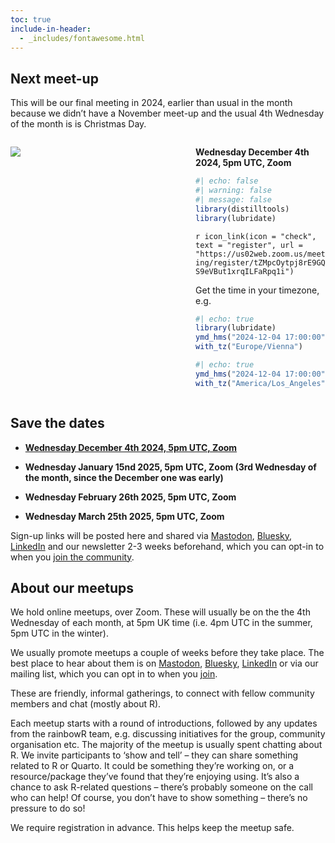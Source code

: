 ```yaml
---
toc: true
include-in-header: 
  - _includes/fontawesome.html
---
```


## Next meet-up

:::{.callout-note}
This will be our final meeting in 2024, earlier than usual in the month because we didn't have a November meet-up and the usual 4th Wednesday of the month is is Christmas Day.
:::

:::: {.columns}
::: {.column width="45%"}
![](images/rainbowR-latest-meetup.svg)
:::

::: {.column width="10%"}
:::

::: {.column width="45%"}
**Wednesday December 4th 2024, 5pm UTC, Zoom**

```r
#| echo: false
#| warning: false
#| message: false
library(distilltools)
library(lubridate)
```

`r icon_link(icon = "check",
text = "register",
url = "https://us02web.zoom.us/meeting/register/tZMpcOytpj8rE9GQS9eVBut1xrqILFaRpq1i")`

Get the time in your timezone, e.g.

```r
#| echo: true
library(lubridate)
ymd_hms("2024-12-04 17:00:00") |>
with_tz("Europe/Vienna")
```

```r
#| echo: true
ymd_hms("2024-12-04 17:00:00") |>
with_tz("America/Los_Angeles")
```

:::
::::

## Save the dates

- **[Wednesday December 4th 2024, 5pm UTC, Zoom](https://us02web.zoom.us/meeting/register/tZMpcOytpj8rE9GQS9eVBut1xrqILFaRpq1i)**

- **Wednesday January 15nd 2025, 5pm UTC, Zoom (3rd Wednesday of the month, since the December one was early)**

- **Wednesday February 26th 2025, 5pm UTC, Zoom**

- **Wednesday March 25th 2025, 5pm UTC, Zoom**

Sign-up links will be posted here and shared via [Mastodon](https://tech.lgbt/@rainbowR){target="_blank"}, [Bluesky](https://bsky.app/profile/rainbowr.org), [LinkedIn](https://www.linkedin.com/groups/13115940/) and our newsletter 2-3 weeks beforehand, which you can opt-in to when you [join the community](https://docs.google.com/forms/d/1y7SOWE3IW-fpR_5Cd4mK-CMUpFZ-hvhY4cTj34JqTVE/){target="_blank"}.

## About our meetups

We hold online meetups, over Zoom. These will usually be on the the 4th Wednesday of each month, at 5pm UK time (i.e. 4pm UTC in the summer, 5pm UTC in the winter).

We usually promote meetups a couple of weeks before they take place.
The best place to hear about them is on [Mastodon](https://tech.lgbt/@rainbowR), [Bluesky](https://bsky.app/profile/rainbowr.org), [LinkedIn](https://www.linkedin.com/groups/13115940/) or via our mailing list, which you can opt in to when you [join](https://docs.google.com/forms/d/1y7SOWE3IW-fpR_5Cd4mK-CMUpFZ-hvhY4cTj34JqTVE/).

These are friendly, informal gatherings, to connect with fellow community members and chat (mostly about R).

Each meetup starts with a round of introductions, followed by any updates from the rainbowR team, e.g. discussing initiatives for the group, community organisation etc.
The majority of the meetup is usually spent chatting about R. We invite participants to 'show and tell' -- they can share something related to R or Quarto. 
It could be something they're working on, or a resource/package they've found that they're enjoying using. 
It's also a chance to ask R-related questions -- there's probably someone on the call who can help! 
Of course, you don't have to show something -- there's no pressure to do so!


We require registration in advance. This helps keep the meetup safe.
